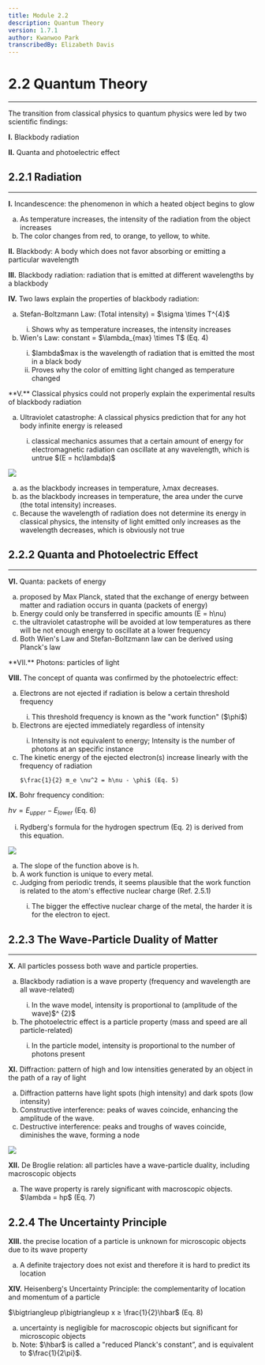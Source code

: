 ```yaml
---
title: Module 2.2
description: Quantum Theory
version: 1.7.1
author: Kwanwoo Park
transcribedBy: Elizabeth Davis
---
```


# 2.2 Quantum Theory

---

The transition from classical physics to quantum physics were led by two scientific findings:

**I.** Blackbody radiation

**II.** Quanta and photoelectric effect

## 2.2.1 Radiation

---

**I.** Incandescence: the phenomenon in which a heated object begins to glow

<ol type="a">
  <li>
    As temperature increases, the intensity of the radiation from the object
    increases
  </li>
  <li>The color changes from red, to orange, to yellow, to white.</li>
</ol>

**II.** Blackbody: A body which does not favor absorbing or emitting a particular
wavelength

**III.** Blackbody radiation: radiation that is emitted at different wavelengths by a blackbody

**IV.** Two laws explain the properties of blackbody radiation:

<ol type="a">
  <li>Stefan-Boltzmann Law: (Total intensity) = $\sigma \times T^{4}$</li>
  <ol type="i">
    <li>Shows why as temperature increases, the intensity increases</li>
  </ol>
  <li>Wien's Law: constant = $\lambda_{max} \times T$ (Eq. 4)</li>
  <ol type="i">
    <li>
      $lambda$max is the wavelength of radiation that is emitted the most in a
      black body
    </li>
    <li>
      Proves why the color of emitting light changed as temperature changed
    </li>
  </ol>
</ol>
**V.** Classical physics could not properly explain the experimental results of blackbody
radiation

<ol type="a">
  <li>
    Ultraviolet catastrophe: A classical physics prediction that for any hot
    body infinite energy is released
  </li>
  <ol type="i">
    <li>
      classical mechanics assumes that a certain amount of energy for
      electromagnetic radiation can oscillate at any wavelength, which is untrue
      $(E = hc\lambda)$
    </li>
  </ol>
</ol>

<img src="https://i.imgur.com/2MO2zKV.png" />

<ol type="a">
  <li>as the blackbody increases in temperature, λmax decreases.</li>
  <li>
    as the blackbody increases in temperature, the area under the curve (the
    total intensity) increases.
  </li>
  <li>
    Because the wavelength of radiation does not determine its energy in
    classical physics, the intensity of light emitted only increases as the
    wavelength decreases, which is obviously not true
  </li>
</ol>

## 2.2.2 Quanta and Photoelectric Effect

---

**VI.** Quanta: packets of energy

<ol type="a">
  <li>
    proposed by Max Planck, stated that the exchange of energy between matter
    and radiation occurs in quanta (packets of energy)
  </li>
  <li>Energy could only be transferred in specific amounts (E = h\nu)</li>
  <li>
    the ultraviolet catastrophe will be avoided at low temperatures as there
    will be not enough energy to oscillate at a lower frequency
  </li>
  <li>
    Both Wien's Law and Stefan-Boltzmann law can be derived using Planck's law
  </li>
</ol>
**VII.** Photons: particles of light

**VIII.** The concept of quanta was confirmed by the photoelectric effect:

<ol type="a">
  <li>
    Electrons are not ejected if radiation is below a certain threshold frequency
  </li>
    <ol type="i">
      <li>
        This threshold frequency is known as the "work function" ($\phi$)
      </li>
    </ol>
  <li>
    Electrons are ejected immediately regardless of intensity
  </li>
    <ol type="i">
      <li> 
        Intensity is not equivalent to energy; Intensity is the number of photons at an
        specific instance
      </li>
    </ol>
  <li>
    The kinetic energy of the ejected electron(s) increase linearly with the frequency of
    radiation

    $\frac{1}{2} m_e \nu^2 = h\nu - \phi$ (Eq. 5)

  </li>
</ol>

**IX.** Bohr frequency condition:

$h\nu = E_{upper} - E_{lower}$ (Eq. 6)

<ol type="i">
  <li>
    Rydberg's formula for the hydrogen spectrum (Eq. 2) is derived from this
    equation.
  </li>
</ol>

<img src="https://i.imgur.com/Ej6y4jO.png" />

<ol type="a">
  <li>The slope of the function above is h.</li>
  <li>A work function is unique to every metal.</li>
  <li>
    Judging from periodic trends, it seems plausible that the work function is
    related to the atom's effective nuclear charge (Ref. 2.5.1)
  </li>
  <ol type="i">
    <li>
      The bigger the effective nuclear charge of the metal, the harder it is for
      the electron to eject.
    </li>
  </ol>
</ol>

## 2.2.3 The Wave-Particle Duality of Matter

---

**X.** All particles possess both wave and particle properties.

<ol type="a">
  <li>
    Blackbody radiation is a wave property (frequency and wavelength are all
    wave-related)
  </li>
  <ol type="i">
    <li>
      In the wave model, intensity is proportional to (amplitude of the wave)$^
      {2}$
    </li>
  </ol>
  <li>
    The photoelectric effect is a particle property (mass and speed are all
    particle-related)
  </li>
  <ol type="i">
    <li>
      In the particle model, intensity is proportional to the number of photons
      present
    </li>
  </ol>
</ol>

**XI.** Diffraction: pattern of high and low intensities generated by an object in the path of a ray of light

<ol type="a">
  <li>
    Diffraction patterns have light spots (high intensity) and dark spots (low
    intensity)
  </li>
  <li>
    Constructive interference: peaks of waves coincide, enhancing the amplitude
    of the wave.
  </li>
  <li>
    Destructive interference: peaks and troughs of waves coincide, diminishes
    the wave, forming a node
  </li>
</ol>

<img src="https://i.imgur.com/CamOdAU.png" />

**XII.** De Broglie relation: all particles have a wave-particle duality, including macroscopic objects

<ol type="a">
  <li>
    The wave property is rarely significant with macroscopic objects. $\lambda =
    hp$ (Eq. 7)
  </li>
</ol>

## 2.2.4 The Uncertainty Principle

**XIII.** the precise location of a particle is unknown for microscopic objects due to its wave property

<ol type="a">
  <li>
    A definite trajectory does not exist and therefore it is hard to predict its
    location
  </li>
</ol>

**XIV.** Heisenberg's Uncertainty Principle: the complementarity of location and momentum of a particle

$\bigtriangleup p\bigtriangleup x ≥ \frac{1}{2}\hbar$ (Eq. 8)

<ol type="a">
  <li>
    uncertainty is negligible for macroscopic objects but significant for microscopic objects
  </li>
  <li>
    Note: $\hbar$ is called a "reduced Planck's constant”, and is equivalent to $\frac{1}{2\pi}$.
  </li>
</ol>
